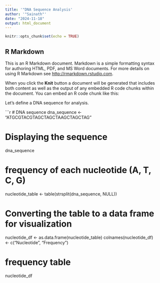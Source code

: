 ---
title: '"DNA Sequence Analysis'
author: '"Sainath"'
date: "2024-11-18"
output: html_document
---

```{r setup, include=FALSE}
knitr::opts_chunk$set(echo = TRUE)
```

## R Markdown

This is an R Markdown document. Markdown is a simple formatting syntax for authoring HTML, PDF, and MS Word documents. For more details on using R Markdown see <http://rmarkdown.rstudio.com>.

When you click the **Knit** button a document will be generated that includes both content as well as the output of any embedded R code chunks within the document. You can embed an R code chunk like this:


Let’s define a DNA sequence for analysis.

```{r}
# DNA sequence
dna_sequence <- "ATGCGTACGTAGCTAGCTAAGCTAGCTAG"

# Displaying the sequence
dna_sequence

# frequency of each nucleotide (A, T, C, G)
nucleotide_table <- table(strsplit(dna_sequence, NULL))

# Converting the table to a data frame for visualization
nucleotide_df <- as.data.frame(nucleotide_table)
colnames(nucleotide_df) <- c("Nucleotide", "Frequency")

# frequency table
nucleotide_df
















